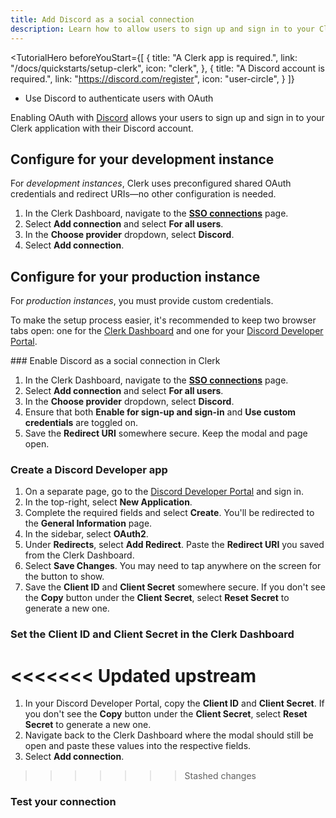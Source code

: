 ```yaml
---
title: Add Discord as a social connection
description: Learn how to allow users to sign up and sign in to your Clerk app with their Discord account with OAuth.
---
```


<TutorialHero
  beforeYouStart={[
    {
      title: "A Clerk app is required.",
      link: "/docs/quickstarts/setup-clerk",
      icon: "clerk",
    },
    {
      title: "A Discord account is required.",
      link: "https://discord.com/register",
      icon: "user-circle",
    }
  ]}
>
  - Use Discord to authenticate users with OAuth
</TutorialHero>

Enabling OAuth with [Discord](https://discord.com/developers/docs/topics/oauth2) allows your users to sign up and sign in to your Clerk application with their Discord account.

## Configure for your development instance

For _development instances_, Clerk uses preconfigured shared OAuth credentials and redirect URIs—no other configuration is needed.

1. In the Clerk Dashboard, navigate to the [**SSO connections**](https://dashboard.clerk.com/last-active?path=user-authentication/sso-connections) page.
1. Select **Add connection** and select **For all users**.
1. In the **Choose provider** dropdown, select **Discord**.
1. Select **Add connection**.

## Configure for your production instance

For _production instances_, you must provide custom credentials.

To make the setup process easier, it's recommended to keep two browser tabs open: one for the [Clerk Dashboard](https://dashboard.clerk.com/last-active?path=user-authentication/sso-connections) and one for your [Discord Developer Portal](https://discord.com/developers/applications).

<Steps>
  ### Enable Discord as a social connection in Clerk

  1. In the Clerk Dashboard, navigate to the [**SSO connections**](https://dashboard.clerk.com/last-active?path=user-authentication/sso-connections) page.
  1. Select **Add connection** and select **For all users**.
  1. In the **Choose provider** dropdown, select **Discord**.
  1. Ensure that both **Enable for sign-up and sign-in** and **Use custom credentials** are toggled on.
  1. Save the **Redirect URI** somewhere secure. Keep the modal and page open.

  ### Create a Discord Developer app

  1. On a separate page, go to the [Discord Developer Portal](https://discord.com/developers/applications) and sign in.
  1. In the top-right, select **New Application**.
  1. Complete the required fields and select **Create**. You'll be redirected to the **General Information** page.
  1. In the sidebar, select **OAuth2**.
  1. Under **Redirects**, select **Add Redirect**. Paste the **Redirect URI** you saved from the Clerk Dashboard.
  1. Select **Save Changes**. You may need to tap anywhere on the screen for the button to show.
  1. Save the **Client ID** and **Client Secret** somewhere secure. If you don't see the **Copy** button under the **Client Secret**, select **Reset Secret** to generate a new one.

  ### Set the Client ID and Client Secret in the Clerk Dashboard

<<<<<<< Updated upstream
  <Include src="_partials/authentication/set-client-id-secret" />
=======
  1. In your Discord Developer Portal, copy the **Client ID** and **Client Secret**. If you don't see the **Copy** button under the **Client Secret**, select **Reset Secret** to generate a new one.
  1. Navigate back to the Clerk Dashboard where the modal should still be open and paste these values into the respective fields.
  1. Select **Add connection**.
>>>>>>> Stashed changes

  ### Test your connection

  <Include src="_partials/authentication/test-your-connection" />
</Steps>

